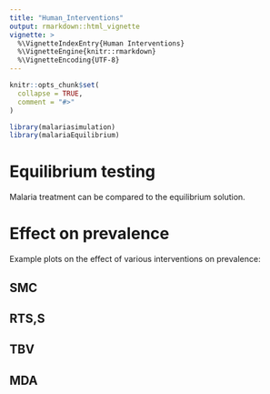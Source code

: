 ```yaml
---
title: "Human_Interventions"
output: rmarkdown::html_vignette
vignette: >
  %\VignetteIndexEntry{Human Interventions}
  %\VignetteEngine{knitr::rmarkdown}
  %\VignetteEncoding{UTF-8}
---
```


```r
knitr::opts_chunk$set(
  collapse = TRUE,
  comment = "#>"
)
```

```r
library(malariasimulation)
library(malariaEquilibrium)
```

# Equilibrium testing

Malaria treatment can be compared to the equilibrium solution.

# Effect on prevalence

Example plots on the effect of various interventions on prevalence:

## SMC

## RTS,S

## TBV

## MDA